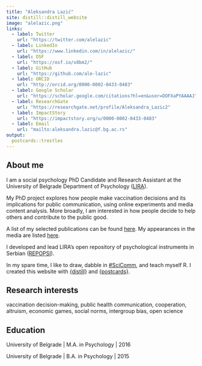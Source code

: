```yaml
---
title: "Aleksandra Lazić"
site: distill::distill_website
image: "alelazic.png"
links:
  - label: Twitter
    url: "https://twitter.com/alelazic"
  - label: LinkedIn
    url: "https://www.linkedin.com/in/alelazic/"
  - label: OSF
    url: "https://osf.io/x8bm2/"
  - label: GitHub
    url: "https://github.com/ale-lazic"
  - label: ORCID
    url: "http://orcid.org/0000-0002-0433-0483"
  - label: Google Scholar
    url: "https://scholar.google.com/citations?hl=en&user=DOFXaPYAAAAJ"
  - label: ResearchGate
    url: "https://researchgate.net/profile/Aleksandra_Lazic2"
  - label: ImpactStory
    url: "https://impactstory.org/u/0000-0002-0433-0483"
  - label: Email
    url: "mailto:aleksandra.lazic@f.bg.ac.rs"
output:
  postcards::trestles
---
```


## About me

I am a social psychology PhD Candidate and Research Assistant at the University of Belgrade Department of Psychology ([LIRA](https://lira.f.bg.ac.rs/en/)). 

My PhD project explores how people make vaccination decisions and its implications for public communication, using online experiments and media content analysis. More broadly, I am interested in how people decide to help others and contribute to the public good. 

A list of my selected publications can be found [here](https://ale-lazic.github.io/publications.html). My appearances in the media are listed [here](https://alelazic.blogspot.com/p/other-places.html).

I developed and lead LIRA's open repository of psychological instruments in Serbian ([REPOPSI](https://osf.io/5zb8p/)).

In my spare time, I like to draw, dabble in [#SciComm](https://alelazic.blogspot.com), and teach myself R. I created this website with [{distill}](https://rstudio.github.io/distill/) and [{postcards}](https://github.com/seankross/postcards).

## Research interests

vaccination decision-making, public health communication, cooperation, altruism, economic games, social norms, intergroup bias, open science

## Education

University of Belgrade | M.A. in Psychology | 2016

University of Belgrade | B.A. in Psychology | 2015